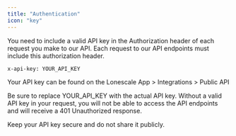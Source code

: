 ```yaml
---
title: "Authentication"
icon: "key"
---
```


You need to include a valid API key in the Authorization header of each request you make to our API. Each request to our API endpoints must include this authorization header.

```bash
x-api-key: YOUR_API_KEY
```

Your API key can be found on the Lonescale App \> Integrations \> Public API

<Card title="Get my API Key" icon="sparkles" href="https://app.lonescale.com/app/integrations">
  
</Card>

Be sure to replace YOUR_API_KEY with the actual API key. Without a valid API key in your request, you will not be able to access the API endpoints and will receive a 401 Unauthorized response.

Keep your API key secure and do not share it publicly.